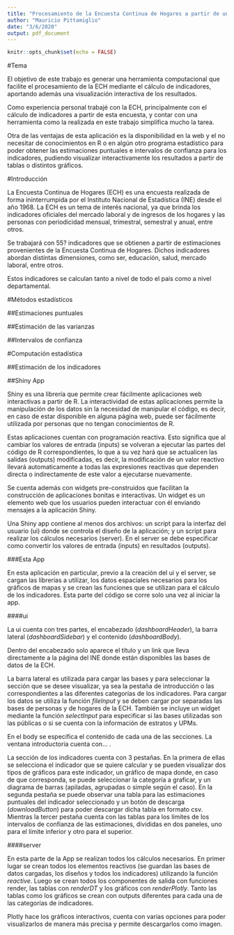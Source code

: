 ```yaml
---
title: "Procesamiento de la Encuesta Continua de Hogares a partir de una Shiny app"
author: "Mauricio Pittamiglio"
date: "3/6/2020"
output: pdf_document
---
```


```r
knitr::opts_chunk$set(echo = FALSE)
```

#Tema

El objetivo de este trabajo es generar una herramienta computacional que facilite el procesamiento de la ECH mediante el cálculo de indicadores, aportando además una visualización interactiva de los resultados.

Como experiencia personal trabajé con la ECH, principalmente con el cálculo de indicadores a partir de esta encuesta, y contar con una herramienta como la realizada en este trabajo simplifica mucho la tarea. 

Otra de las ventajas de esta aplicación es la disponibilidad en la web y el no necesitar de conocimientos en R o en algún otro programa estadístico para poder obtener las estimaciones puntuales e intervalos de confianza para los indicadores, pudiendo visualizar interactivamente los resultados a partir de tablas o distintos gráficos.

#Introducción

La Encuesta Continua de Hogares (ECH) es una encuesta realizada de forma ininterrumpida por el Instituto Nacional de Estadística (INE) desde el año 1968.  La ECH es un tema de interés nacional, ya que brinda los indicadores oficiales del mercado laboral y de ingresos de los hogares y las personas con periodicidad mensual, trimestral, semestral y anual, entre otros.

Se trabajará con 55? indicadores que se obtienen a partir de estimaciones provenientes de la Encuesta Continua de Hogares. Dichos indicadores abordan distintas dimensiones, como ser, educación, salud, mercado laboral, entre otros. 

Estos indicadores se calculan tanto a nivel de todo el país como a nivel departamental. 



#Métodos estadísticos


##Estimaciones puntuales


##Estimación de las varianzas


##Intervalos de confianza


#Computación estadística


##Estimación de los indicadores


##Shiny App

Shiny es una librería que permite crear fácilmente aplicaciones web interactivas a partir de R. La interactividad de estas aplicaciones permite la manipulación de los datos sin la necesidad de manipular el código, es decir, en caso de estar disponible en alguna página web, puede ser fácilmente utilizada por personas que no tengan conocimientos de R.

Estas aplicaciones cuentan con programación reactiva. Esto significa que al cambiar los valores de entrada (inputs) se volveran a ejecutar las partes del código de R correspondientes, lo que a su vez hará que se actualicen las salidas (outputs) modificadas, es decir, la modificación de un valor reactivo llevará automaticamente a todas las expresiones reactivas que dependen directa o indirectamente de este valor a ejecutarse nuevamente. 

Se cuenta además con widgets pre-construidos que facilitan la construcción de aplicaciones bonitas e interactivas. Un widget es un elemento web que los usuarios pueden interactuar con él enviando mensajes a la aplicación Shiny.

Una Shiny app contiene al menos dos archivos: un script para la interfaz del usuario (ui) donde se controla el diseño de la aplicación; y un script para realizar los cálculos necesarios (server). En el server se debe especificar como convertir los valores de entrada (inputs) en resultados (outputs).

###Esta App

En esta aplicación en particular, previo a la creación del ui y el server, se cargan las librerías a utilizar, los datos espaciales necesarios para los gráficos de mapas y se crean las funciones que se utilizan para el cálculo de los indicadores. Esta parte del código se corre solo una vez al iniciar la app.

####ui

La ui cuenta con tres partes, el encabezado (*dashboardHeader*), la barra lateral (*dashboardSidebar*) y el contenido (*dashboardBody*).

Dentro del encabezado solo aparece el título y un link que lleva directamente a la página del INE donde están disponibles las bases de datos de la ECH.

La barra lateral es utilizada para cargar las bases y para seleccionar la sección que se desee visualizar, ya sea la pestaña de introducción o las correspondientes a las diferentes categorías de los indicadores. Para cargar los datos se utiliza la función *fileInput* y se deben cargar por separadas las bases de personas y de hogares de la ECH. También se incluye un widget mediante la función *selectInput* para especificar si las bases utilizadas son las públicas o si se cuenta con la información de estratos y UPMs.

En el body se especifica el contenido de cada una de las secciones. La ventana introductoria cuenta con... . 

La sección de los indicadores cuenta con 3 pestañas. En la primera de ellas se selecciona el indicador que se quiere calcular y se pueden visualizar dos tipos de gráficos para este indicador, un gráfico de mapa donde, en caso de que corresponda, se puede seleccionar la categoría a graficar, y un diagrama de barras (apiladas, agrupadas o simple según el caso). En la segunda pestaña se puede observar una tabla para las estimaciones puntuales del indicador seleccionado y un botón de descarga (*downloadButton*) para poder descargar dicha tabla en formato csv. Mientras la tercer pestaña cuenta con las tablas para los límites de los intervalos de confianza de las estimaciones, divididas en dos paneles, uno para el límite inferior y otro para el superior.

####server

En esta parte de la App se realizan todos los cálculos necesarios. En primer lugar se crean todos los elementos reactivos (se guardan las bases de datos cargadas, los diseños y todos los indicadores) utilizando la función *reactive*. Luego se crean todos los componentes de salida con funciones render, las tablas con *renderDT* y los gráficos con *renderPlotly*. Tanto las tablas como los gráficos se crean con outputs diferentes para cada una de las categorías de indicadores.

Plotly hace los gráficos interactivos, cuenta con varias opciones para poder visualizarlos de manera más precisa y permite descargarlos como imagen.


